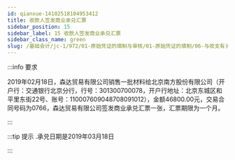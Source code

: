 ---
id: qianxue-14102518104953412
title: 收款人签发商业承兑汇票
sidebar_position: 15
sidebar_label: 15 收款人签发商业承兑汇票
sidebar_class_name: green
slug: /基础会计/jc-1/972/01-原始凭证的填制与审核/01-原始凭证的填制/06-与收支有关的原始单据填制/qianxue-1410251427164982128/qianxue-14102518104953412/收款人签发商业承兑汇票
---

:::info 要求

2019年02月18日，森达贸易有限公司销售一批材料给北京南方股份有限公司（开户行：交通银行北京分行，行号：301300700078，开户行地址：北京东城区和平里东街22号、账号：110007609048708091012），金额46800.00元，交易合同号码为0766，森达贸易有限公司签发商业承兑汇票一张，汇票期限为一个月。

:::

:::tip 提示
  .承兑日期是2019年03月18日 
:::
